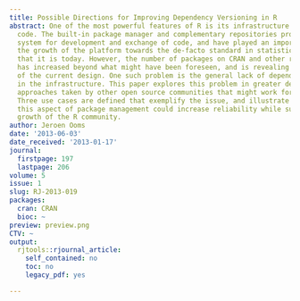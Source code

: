 ```yaml
---
title: Possible Directions for Improving Dependency Versioning in R
abstract: One of the most powerful features of R is its infrastructure for contributed
  code. The built-in package manager and complementary repositories provide a great
  system for development and exchange of code, and have played an important role in
  the growth of the platform towards the de-facto standard in statistical computing
  that it is today. However, the number of packages on CRAN and other repositories
  has increased beyond what might have been foreseen, and is revealing some limitations
  of the current design. One such problem is the general lack of dependency versioning
  in the infrastructure. This paper explores this problem in greater detail, and suggests
  approaches taken by other open source communities that might work for R as well.
  Three use cases are defined that exemplify the issue, and illustrate how improving
  this aspect of package management could increase reliability while supporting further
  growth of the R community.
author: Jeroen Ooms
date: '2013-06-03'
date_received: '2013-01-17'
journal:
  firstpage: 197
  lastpage: 206
volume: 5
issue: 1
slug: RJ-2013-019
packages:
  cran: CRAN
  bioc: ~
preview: preview.png
CTV: ~
output:
  rjtools::rjournal_article:
    self_contained: no
    toc: no
    legacy_pdf: yes

---
```

